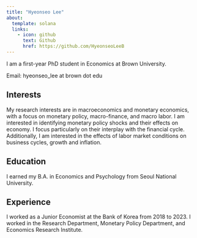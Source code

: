 ```yaml
---
title: "Hyeonseo Lee"
about:
  template: solana
  links:
    - icon: github
      text: Github
      href: https://github.com/HyeonseoLeeB
---
```


I am a first-year PhD student in Economics at Brown University. 

Email: hyeonseo_lee at brown dot edu

## Interests

My research interests are in macroeconomics and monetary economics, with a focus on monetary policy, macro-finance, and macro labor. I am interested in identifying monetary policy shocks and their effects on economy. I focus particularly on their interplay with the financial cycle. Additionally, I am interested in the effects of labor market conditions on business cycles, growth and inflation. 

## Education
I earned my B.A. in Economics and Psychology from Seoul National University. 

## Experience
I worked as a Junior Economist at the Bank of Korea from 2018 to 2023. I worked in the Research Department, Monetary Policy Department, and Economics Research Institute.
